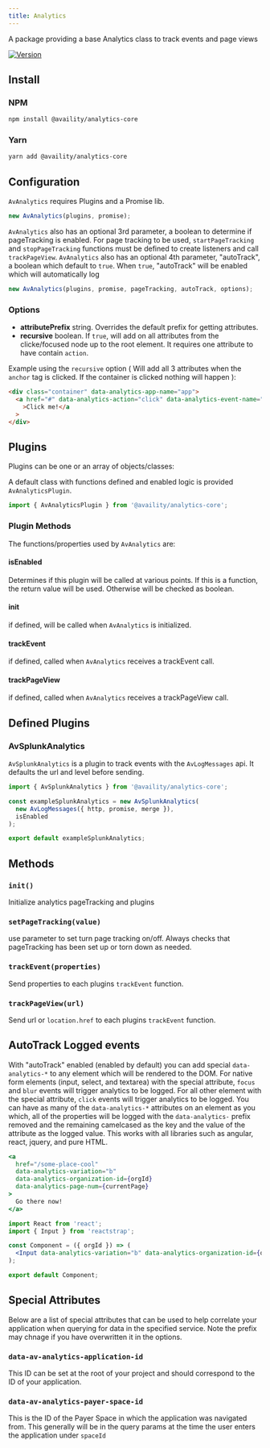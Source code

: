 ```yaml
---
title: Analytics
---
```


A package providing a base Analytics class to track events and page views

[![Version](https://img.shields.io/npm/v/@availity/analytics-core.svg?style=for-the-badge)](https://www.npmjs.com/package/@availity/analytics-core)

## Install

### NPM

```bash
npm install @availity/analytics-core
```

### Yarn

```bash
yarn add @availity/analytics-core
```

## Configuration

`AvAnalytics` requires Plugins and a Promise lib.

```js
new AvAnalytics(plugins, promise);
```

`AvAnalytics` also has an optional 3rd parameter, a boolean to determine if pageTracking is enabled.
For page tracking to be used, `startPageTracking` and `stopPageTracking` functions must be defined to create listeners and call `trackPageView`.
`AvAnalytics` also has an optional 4th parameter, "autoTrack", a boolean which default to `true`.
When `true`, "autoTrack" will be enabled which will automatically log

```js
new AvAnalytics(plugins, promise, pageTracking, autoTrack, options);
```

### Options

- **attributePrefix** string. Overrides the default prefix for getting attributes.
- **recursive** boolean. If `true`, will add on all attributes from the clicke/focused node up to the root element. It requires one attribute to have contain `action`.

Example using the `recursive` option ( Will add all 3 attributes when the `anchor` tag is clicked. If the container is clicked nothing will happen ):

```html
<div class="container" data-analytics-app-name="app">
  <a href="#" data-analytics-action="click" data-analytics-event-name="linking"
    >Click me!</a
  >
</div>
```

## Plugins

Plugins can be one or an array of objects/classes:

A default class with functions defined and enabled logic is provided `AvAnalyticsPlugin`.

```js
import { AvAnalyticsPlugin } from '@availity/analytics-core';
```

### Plugin Methods

The functions/properties used by `AvAnalytics` are:

#### isEnabled

Determines if this plugin will be called at various points.
If this is a function, the return value will be used. Otherwise will be checked as boolean.

#### init

if defined, will be called when `AvAnalytics` is initialized.

#### trackEvent

if defined, called when `AvAnalytics` receives a trackEvent call.

#### trackPageView

if defined, called when `AvAnalytics` receives a trackPageView call.

## Defined Plugins

### AvSplunkAnalytics

`AvSplunkAnalytics` is a plugin to track events with the `AvLogMessages` api.
It defaults the url and level before sending.

```js
import { AvSplunkAnalytics } from '@availity/analytics-core';

const exampleSplunkAnalytics = new AvSplunkAnalytics(
  new AvLogMessages({ http, promise, merge }),
  isEnabled
);

export default exampleSplunkAnalytics;
```

## Methods

### `init()`

Initialize analytics pageTracking and plugins

### `setPageTracking(value)`

use parameter to set turn page tracking on/off. Always checks that pageTracking has been set up or torn down as needed.

### `trackEvent(properties)`

Send properties to each plugins `trackEvent` function.

### `trackPageView(url)`

Send url or `location.href` to each plugins `trackEvent` function.

## AutoTrack Logged events

With "autoTrack" enabled (enabled by default) you can add special `data-analytics-*` to any element which will be rendered to the DOM.
For native form elements (input, select, and textarea) with the special attribute, `focus` and `blur` events will trigger analytics to be logged.
For all other element with the special attribute, `click` events will trigger analytics to be logged.
You can have as many of the `data-analytics-*` attributes on an element as you which, all of the properties will be logged with the `data-analytics-` prefix removed and the remaining camelcased as the key and the value of the attribute as the logged value.
This works with all libraries such as angular, react, jquery, and pure HTML.

```jsx
<a
  href="/some-place-cool"
  data-analytics-variation="b"
  data-analytics-organization-id={orgId}
  data-analytics-page-num={currentPage}
>
  Go there now!
</a>
```

```jsx
import React from 'react';
import { Input } from 'reactstrap';

const Component = ({ orgId }) => (
  <Input data-analytics-variation="b" data-analytics-organization-id={orgId} />
);

export default Component;
```

## Special Attributes

Below are a list of special attributes that can be used to help correlate your application when querying for data in the specified service. Note the prefix may chnage if you have overwritten it in the options.

### `data-av-analytics-application-id`

This ID can be set at the root of your project and should correspond to the ID of your application.

### `data-av-analytics-payer-space-id`

This is the ID of the Payer Space in which the application was navigated from. This generally will be in the query params at the time the user enters the application under `spaceId`
